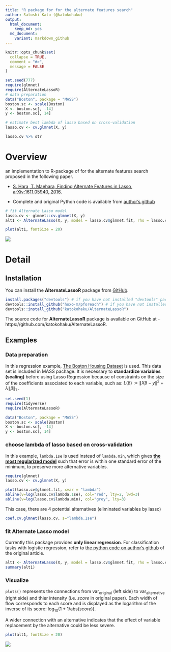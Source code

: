 ```yaml
---
title: "R package for for the alternate features search"
author: Satoshi Kato (@katokohaku)
output: 
  html_document:
    keep_md: yes
  md_document:
    variant: markdown_github
---
```


```r

knitr::opts_chunk$set(
  collapse = TRUE,
  comment = "#>",
  message = FALSE
)

set.seed(777)
require(glmnet)
require(AlternateLassoR)
# data preparation
data("Boston", package = "MASS")
boston.sc <- scale(Boston)
X <- boston.sc[, -14]
y <- boston.sc[, 14]

# estimate best lambda of lasso based on cross-validation
lasso.cv <- cv.glmnet(X, y)

lasso.cv %>% str
```

# Overview

an implementation to R-package of for the alternate features search proposed in the following paper.

* [S. Hara, T. Maehara, Finding Alternate Features in Lasso, arXiv:1611.05940, 2016.](https://arxiv.org/abs/1611.05940)

* Complete and original Python code is available from [author's github](https://github.com/sato9hara/LassoVariants)

```r
# fit Alternate Lasso model
lasso.cv <- glmnet::cv.glmnet(X, y)
alt1 <- AlternateLasso(X, y, model = lasso.cv$glmnet.fit, rho = lasso.cv$lambda.1se, verbose = FALSE)

plot(alt1, fontSize = 20)

```
![](./img/sankeyflow.png)

# Detail

## Installation

You can install the **AlternateLassoR** package from [GitHub](https://github.com/katokohaku/AlternateLassoR).

```r
install.packages("devtools") # if you have not installed "devtools" package
devtools::install_github("hoxo-m/pforeach") # if you have not installed "pforeach" package
devtools::install_github("katokohaku/AlternateLassoR")
```

The source code for **AlternateLassoR** package is available on GitHub at
- https://github.com/katokohaku/AlternateLassoR.

## Examples
### Data preparation

In this regression example, [The Boston Housing Dataset](https://www.cs.toronto.edu/~delve/data/boston/bostonDetail.html) is used. This data set is included in MASS pachage.
It is necessary to **standardize variables (scaling)** before using Lasso Regression because of constraints on the size of the coefficients associated to each variable, such as: 
$L(\beta):=\|X\beta - y\|^2+\lambda\|\beta\|_1$ .

```r
set.seed(1)
require(tidyverse)
require(AlternateLassoR)

data("Boston", package = "MASS")
boston.sc <- scale(Boston)
X <- boston.sc[, -14]
y <- boston.sc[, 14]

```

### choose lambda of lasso based on cross-validation

In this example, `lambda.1se` is used instead of `lambda.min`, which gives **[the most regularized model](https://web.stanford.edu/~hastie/glmnet/glmnet_alpha.html)** such that error is within one standard error of the minimum, to preserve more alternative variables. 

```r
require(glmnet)
lasso.cv <- cv.glmnet(X, y)

plot(lasso.cv$glmnet.fit, xvar = "lambda")
abline(v=log(lasso.cv$lambda.1se), col="red", lty=2, lwd=3)
abline(v=log(lasso.cv$lambda.min), col="grey", lty=3)

```

This case, there are 4 potential alternatives (eliminated variables by lasso) 
```r
coef.cv.glmnet(lasso.cv, s="lambda.1se")
```

### fit Alternate Lasso model

Currently this package provides **only linear regression**. For classification tasks with logistic regression, refer to [the python code on author's github](https://github.com/sato9hara/LassoVariants/tree/master/AlternateLasso) of the original article.

```r
alt1 <- AlternateLasso(X, y, model = lasso.cv$glmnet.fit, rho = lasso.cv$lambda.1se)
summary(alt1)

```

### Visualize 
`plots()` represents the connections from $\mathrm{var_{original}}$ (left side) to $\mathrm{var_{alternative}}$ (right side) and thier intensity (i.e. $score$ in original paper). Each width of flow corresponds to each score and is displayed as the logarithm of the inverse of its score: $\log_{10}(1 + 1/\mathrm{abs}(score))$. 

A wider connection with an alternative indicates that the effect of variable replacement by the alternative could be less severe.

```r
plot(alt1, fontSize = 20)
```
![](./img/sankeyflow.png)

